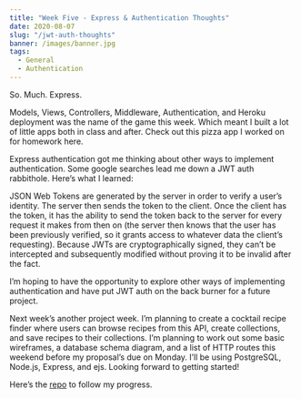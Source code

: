```yaml
---
title: "Week Five - Express & Authentication Thoughts"
date: 2020-08-07
slug: "/jwt-auth-thoughts"
banner: /images/banner.jpg
tags:
  - General
  - Authentication
---
```


So. Much. Express.

Models, Views, Controllers, Middleware, Authentication, and Heroku deployment was the name of the game this week. Which meant I built a lot of little apps both in class and after. Check out this pizza app I worked on for homework here.

Express authentication got me thinking about other ways to implement authentication. Some google searches lead me down a JWT auth rabbithole. Here’s what I learned:

JSON Web Tokens are generated by the server in order to verify a user’s identity. The server then sends the token to the client. Once the client has the token, it has the ability to send the token back to the server for every request it makes from then on (the server then knows that the user has been previously verified, so it grants access to whatever data the client’s requesting). Because JWTs are cryptographically signed, they can’t be intercepted and subsequently modified without proving it to be invalid after the fact.

I’m hoping to have the opportunity to explore other ways of implementing authentication and have put JWT auth on the back burner for a future project.

Next week’s another project week. I’m planning to create a cocktail recipe finder where users can browse recipes from this API, create collections, and save recipes to their collections. I’m planning to work out some basic wireframes, a database schema diagram, and a list of HTTP routes this weekend before my proposal’s due on Monday. I’ll be using PostgreSQL, Node.js, Express, and ejs. Looking forward to getting started!

Here’s the [repo](https://github.com/charlotteresnick/Drink-Finder) to follow my progress.
